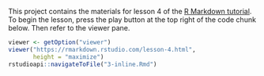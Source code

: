 This project contains the materials for lesson 4 of the [R Markdown tutorial](https://rmarkdown.rstudio.com/lesson-4.html). To begin the lesson, press the play button at the top right of the code chunk below. Then refer to the viewer pane.

```r
viewer <- getOption("viewer")
viewer("https://rmarkdown.rstudio.com/lesson-4.html", 
       height = "maximize")
rstudioapi::navigateToFile("3-inline.Rmd")
```